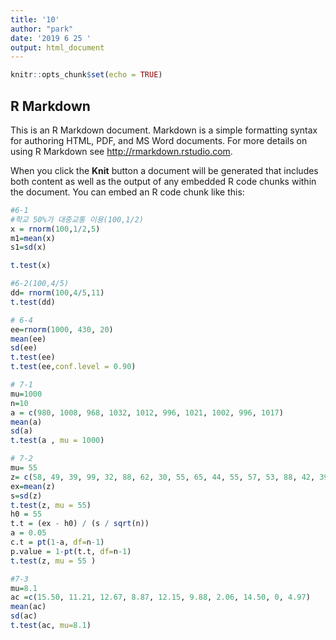 ```yaml
---
title: '10'
author: "park"
date: '2019 6 25 '
output: html_document
---
```


```r
knitr::opts_chunk$set(echo = TRUE)
```

## R Markdown

This is an R Markdown document. Markdown is a simple formatting syntax for authoring HTML, PDF, and MS Word documents. For more details on using R Markdown see <http://rmarkdown.rstudio.com>.

When you click the **Knit** button a document will be generated that includes both content as well as the output of any embedded R code chunks within the document. You can embed an R code chunk like this:

```r
#6-1
#학교 50%가 대중교통 이용(100,1/2)
x = rnorm(100,1/2,5)
m1=mean(x)
s1=sd(x)

t.test(x) 
```

```r
#6-2(100,4/5)
dd= rnorm(100,4/5,11)
t.test(dd)

```

```r
# 6-4
ee=rnorm(1000, 430, 20)
mean(ee)
sd(ee)
t.test(ee)
t.test(ee,conf.level = 0.90)
```

```r
# 7-1
mu=1000
n=10
a = c(980, 1008, 968, 1032, 1012, 996, 1021, 1002, 996, 1017)
mean(a)
sd(a)
t.test(a , mu = 1000)
```

```r

# 7-2
mu= 55
z= c(58, 49, 39, 99, 32, 88, 62, 30, 55, 65, 44, 55, 57, 53, 88, 42, 39)
ex=mean(z)
s=sd(z)
t.test(z, mu = 55)
h0 = 55
t.t = (ex - h0) / (s / sqrt(n))
a = 0.05 
c.t = pt(1-a, df=n-1)
p.value = 1-pt(t.t, df=n-1)
t.test(z, mu = 55 )
```

```r

#7-3
mu=8.1
ac =c(15.50, 11.21, 12.67, 8.87, 12.15, 9.88, 2.06, 14.50, 0, 4.97)
mean(ac)
sd(ac)
t.test(ac, mu=8.1)

```


